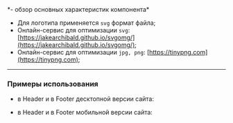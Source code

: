 

<Meta title="Kids Story/Components/Logo" />


<Title>Logotype</Title>
<Subtitle>*- обзор основных характеристик компонента*</Subtitle>

- Для логотипа применяется `svg` формат файла;
- Онлайн-сервис для оптимизации `svg`: [https://jakearchibald.github.io/svgomg/](https://jakearchibald.github.io/svgomg/);
- Онлайн-сервис для оптимизации `jpg, png`: [https://tinypng.com](https://tinypng.com);

------

### Примеры использования
- в Header и в Footer десктопной версии сайта:
<LogoLarge />

- в Header и в Footer мобильной версии сайта:
<LogoSmall />
